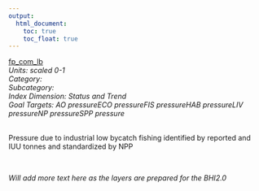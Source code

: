 ```yaml
---
output:
  html_document:
    toc: true
    toc_float: true
---
```


[fp_com_lb](https://github.com/OHI-Science/bhi/blob/master/baltic/layers/fp_com_lb_gl2018.csv)\
*Units: scaled 0-1*\
*Category:*\
*Subcategory:*\
*Index Dimension: Status and Trend*\
*Goal Targets: AO pressureECO pressureFIS pressureHAB pressureLIV pressureNP pressureSPP pressure*\
<br>

Pressure due to industrial low bycatch fishing identified by reported and IUU tonnes and standardized by NPP

<br>

*Will add more text here as the layers are prepared for the BHI2.0*

<br>



<br>

